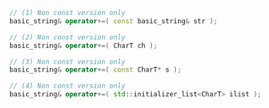 ```cpp
// (1) Non const version only
basic_string& operator+=( const basic_string& str );

// (2) Non const version only
basic_string& operator+=( CharT ch );

// (3) Non const version only
basic_string& operator+=( const CharT* s );

// (4) Non const version only
basic_string& operator+=( std::initializer_list<CharT> ilist );
```
